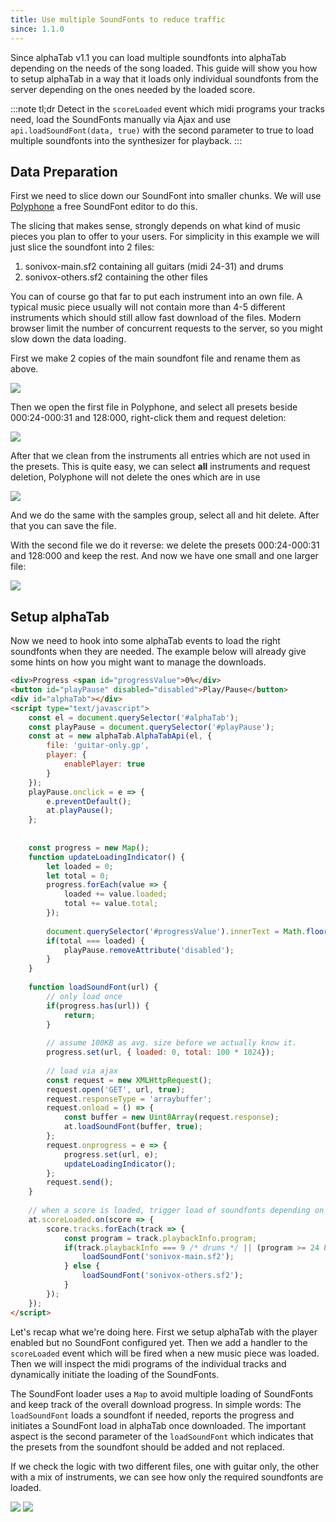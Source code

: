 ```yaml
---
title: Use multiple SoundFonts to reduce traffic
since: 1.1.0
---
```


<SinceBadge since="1.1.0" />

Since alphaTab v1.1 you can load multiple soundfonts into alphaTab depending on the 
needs of the song loaded. This guide will show you how to setup alphaTab in a way
that it loads only individual soundfonts from the server depending on the ones
needed by the loaded score. 


:::note tl;dr
Detect in the `scoreLoaded` event which midi programs your tracks need, load the SoundFonts manually via Ajax and use 
 `api.loadSoundFont(data, true)` with the second parameter to true to load multiple soundfonts into the synthesizer for playback.
:::

## Data Preparation

First we need to slice down our SoundFont into smaller chunks. We will use [Polyphone](https://www.polyphone-soundfonts.com/)
a free SoundFont editor to do this. 

The slicing that makes sense, strongly depends on what kind of music pieces you plan to offer to your users. 
For simplicity in this example we will just slice the soundfont into 2 files: 

1. sonivox-main.sf2 containing all guitars (midi 24-31) and drums 
2. sonivox-others.sf2 containing the other files

You can of course go that far to put each instrument into an own file. A typical music piece usually
will not contain more than 4-5 different instruments which should still allow fast download of the files. 
Modern browser limit the number of concurrent requests to the server, so you might slow down the data loading. 

First we make 2 copies of the main soundfont file and rename them as above. 

<img src="/img/guides/multiple-soundfonts/files.png" />

Then we open the first file in Polyphone, and select all presets beside 000:24-000:31 and 128:000, right-click them and request deletion: 

<img src="/img/guides/multiple-soundfonts/delete.png" />

After that we clean from the instruments all entries which are not used in the presets.
This is quite easy, we can select **all** instruments and request deletion, Polyphone will not delete the ones which are in use 

<img src="/img/guides/multiple-soundfonts/delete-instruments.png" />

And we do the same with the samples group, select all and hit delete. After that you can save the file. 

With the second file we do it reverse: we delete the presets 000:24-000:31 and 128:000 and keep the rest. 
And now we have one small and one larger file: 

<img src="/img/guides/multiple-soundfonts/files-after.png" />

## Setup alphaTab 

Now we need to hook into some alphaTab events to load the right soundfonts when they are needed. 
The example below will already give some hints on how you might want to manage the downloads. 

```html
<div>Progress <span id="progressValue">0%</div>
<button id="playPause" disabled="disabled">Play/Pause</button>
<div id="alphaTab"></div>
<script type="text/javascript">
	const el = document.querySelector('#alphaTab');
	const playPause = document.querySelector('#playPause');
	const at = new alphaTab.AlphaTabApi(el, {
		file: 'guitar-only.gp',
		player: {
			enablePlayer: true
		}
	});			
	playPause.onclick = e => {
		e.preventDefault();
		at.playPause();
	};
	
	
	const progress = new Map();
	function updateLoadingIndicator() {
		let loaded = 0;
		let total = 0;
		progress.forEach(value => {
			loaded += value.loaded;
			total += value.total;
		});
	
		document.querySelector('#progressValue').innerText = Math.floor( (loaded / total) * 100 ) + '%';
		if(total === loaded) {
			playPause.removeAttribute('disabled');
		}
	}
	
	function loadSoundFont(url) {
		// only load once
		if(progress.has(url)) {
			return; 
		}
		
		// assume 100KB as avg. size before we actually know it. 
		progress.set(url, { loaded: 0, total: 100 * 1024});
	
		// load via ajax
		const request = new XMLHttpRequest();
		request.open('GET', url, true);
		request.responseType = 'arraybuffer';
		request.onload = () => {
			const buffer = new Uint8Array(request.response);
			at.loadSoundFont(buffer, true);
		};
		request.onprogress = e => {
			progress.set(url, e);
			updateLoadingIndicator();
		};
		request.send();
	}			
	
	// when a score is loaded, trigger load of soundfonts depending on programs. 
	at.scoreLoaded.on(score => {
		score.tracks.forEach(track => {
			const program = track.playbackInfo.program;
			if(track.playbackInfo === 9 /* drums */ || (program >= 24 && program <= 31)) {
				loadSoundFont('sonivox-main.sf2');
			} else {
				loadSoundFont('sonivox-others.sf2');
			}
		});
	});
</script>
```

Let's recap what we're doing here. First we setup alphaTab with the player enabled but no SoundFont configured yet. 
Then we add a handler to the `scoreLoaded` event which will be fired when a new music piece was loaded. Then we will inspect
the midi programs of the individual tracks and dynamically initiate the loading of the SoundFonts. 

The SoundFont loader uses a `Map` to avoid multiple loading of SoundFonts and keep track of the overall download progress. 
In simple words: The `loadSoundFont` loads a soundfont if needed, reports the progress and initiates a SoundFont load in alphaTab once downloaded. 
The important aspect is the second parameter of the `loadSoundFont` which indicates that the presets from the soundfont should be added and not replaced. 

If we check the logic with two different files, one with guitar only, the other with a mix of instruments, we can see how only the required soundfonts are loaded.


<img src="/img/guides/multiple-soundfonts/guitar-only.png" />
<img src="/img/guides/multiple-soundfonts/with-piano.png" />